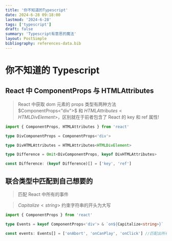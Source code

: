 ```yaml
---
title: '你不知道的Typescript'
date: 2024-6-28 09:18:00
lastmod: '2024-6-28'
tags: ['typescript']
draft: false
summary: 'Typescript有意思的魔法'
layout: PostSimple
bibliography: references-data.bib
---
```


# 你不知道的 Typescript

## React 中 ComponentProps 与 HTMLAttributes

> React 中获取 dom 元素的 props 类型有两种方法 $ComponentProps<"div">$ 和 $HTMLAttributes<HTMLDivElement>$，区别就在于前者包含了 React 的 key 和 ref 属性!

```typescript
import { ComponentProps, HTMLAttributes } from 'react'

type DivComponentProps = ComponentProps<'div'>

type DivHTMLAttributes = HTMLAttributes<HTMLDivElement>

type Difference = Omit<DivComponentProps, keyof DivHTMLAttributes>

const Difference: (keyof Difference)[] = ['key', 'ref']
```

## 联合类型中匹配到自己想要的

> 匹配 React 中所有的事件

> $Capitalize<string>$ 约束字符串的开头为大写

```typescript
import { ComponentProps } from 'react'

type Events = keyof ComponentProps<'div'> & `on${Capitalize<string>}`

const events: Events[] = ['onAbort', 'onCanPlay', 'onClick'] //匹配出所有的on开头的事件
```
